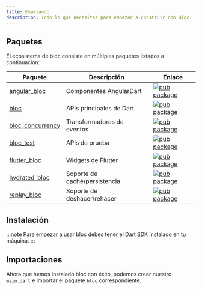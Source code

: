 ```yaml
---
title: Empezando
description: Todo lo que necesitas para empezar a construir con Bloc.
---
```



## Paquetes

El ecosistema de bloc consiste en múltiples paquetes listados a continuación:

| Paquete                                                                                    | Descripción                   | Enlace                                                                                                         |
| ------------------------------------------------------------------------------------------ | ----------------------------- | -------------------------------------------------------------------------------------------------------------- |
| [angular_bloc](https://github.com/felangel/bloc/tree/master/packages/angular_bloc)         | Componentes AngularDart       | [![pub package](https://img.shields.io/pub/v/angular_bloc.svg)](https://pub.dev/packages/angular_bloc)         |
| [bloc](https://github.com/felangel/bloc/tree/master/packages/bloc)                         | APIs principales de Dart      | [![pub package](https://img.shields.io/pub/v/bloc.svg)](https://pub.dev/packages/bloc)                         |
| [bloc_concurrency](https://github.com/felangel/bloc/tree/master/packages/bloc_concurrency) | Transformadores de eventos    | [![pub package](https://img.shields.io/pub/v/bloc_concurrency.svg)](https://pub.dev/packages/bloc_concurrency) |
| [bloc_test](https://github.com/felangel/bloc/tree/master/packages/bloc_test)               | APIs de prueba                | [![pub package](https://img.shields.io/pub/v/bloc_test.svg)](https://pub.dev/packages/bloc_test)               |
| [flutter_bloc](https://github.com/felangel/bloc/tree/master/packages/flutter_bloc)         | Widgets de Flutter            | [![pub package](https://img.shields.io/pub/v/flutter_bloc.svg)](https://pub.dev/packages/flutter_bloc)         |
| [hydrated_bloc](https://github.com/felangel/bloc/tree/master/packages/hydrated_bloc)       | Soporte de caché/persistencia | [![pub package](https://img.shields.io/pub/v/hydrated_bloc.svg)](https://pub.dev/packages/hydrated_bloc)       |
| [replay_bloc](https://github.com/felangel/bloc/tree/master/packages/replay_bloc)           | Soporte de deshacer/rehacer   | [![pub package](https://img.shields.io/pub/v/replay_bloc.svg)](https://pub.dev/packages/replay_bloc)           |

## Instalación

<InstallationTabs />

:::note Para empezar a usar bloc debes tener el
[Dart SDK](https://dart.dev/get-dart) instalado en tu máquina. :::

## Importaciones

Ahora que hemos instalado bloc con éxito, podemos crear nuestro `main.dart` e
importar el paquete `bloc` correspondiente.

<ImportTabs />
